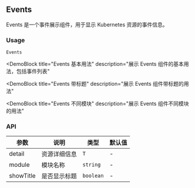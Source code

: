 
## Events

Events 是一个事件展示组件，用于显示 Kubernetes 资源的事件信息。

### Usage

`Events`

<DemoBlock
  title="Events 基本用法"
  description="展示 Events 组件的基本用法，包括事件列表"
>
  <Basic />
</DemoBlock>

<DemoBlock
  title="Events 带标题"
  description="展示 Events 组件带标题的用法"
>
  <WithTitle />
</DemoBlock>

<DemoBlock
  title="Events 不同模块"
  description="展示 Events 组件不同模块的用法"
>
  <DifferentModules />
</DemoBlock>

### API

| 参数 | 说明 | 类型 | 默认值 |
| --- | --- | --- | --- |
| detail | 资源详细信息 | `T` | - |
| module | 模块名称 | `string` | - |
| showTitle | 是否显示标题 | `boolean` | - | 